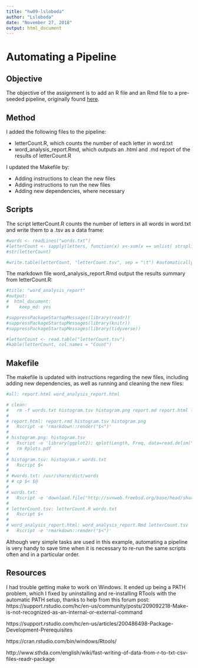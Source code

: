 ```yaml
---
title: "hw09-lsloboda"
author: "Lsloboda"
date: "November 27, 2018"
output: html_document
---
```


# Automating a Pipeline

## Objective

The objective of the assignment is to add an R file and an Rmd file to a pre-seeded pipeline, originally found [here]("http://stat545.com/automation04_make-activity.html").

## Method

I added the following files to the pipeline:

* letterCount.R, which counts the number of each letter in word.txt
* word_analysis_report.Rmd, which outputs an .html and .md report of the results of letterCount.R

I updated the Makefile by:

* Adding instructions to clean the new files
* Adding instructions to run the new files
* Adding new dependencies, where necessary

## Scripts

The script letterCount.R counts the number of letters in all words in word.txt and write them to a .tsv as a data frame:
```r
#words <- readLines("words.txt")
#letterCount <- sapply(letters, function(x) x<-sum(x == unlist( strsplit( words, "" )) ))
#str(letterCount)

#write.table(letterCount, "letterCount.tsv", sep = "\t") #automatically converts to a data frame
```

The markdown file word_analysis_report.Rmd output the results summary from letterCount.R:
```r
#title: "word_analysis_report"
#output:
#  html_document:
#    keep_md: yes

#suppressPackageStartupMessages(library(readr))
#suppressPackageStartupMessages(library(knitr))
#suppressPackageStartupMessages(library(tidyverse))

#letterCount <- read.table("letterCount.tsv")
#kable(letterCount, col.names = "Count")
```

## Makefile

The makefile is updated with instructions regarding the new files, including adding new dependencies, as well as running and cleaning the new files:
```r
#all: report.html word_analysis_report.html

# clean:
# 	rm -f words.txt histogram.tsv histogram.png report.md report.html letterCount.tsv word_analysis_report.html word_analysis_report.md
# 
# report.html: report.rmd histogram.tsv histogram.png
# 	Rscript -e 'rmarkdown::render("$<")'
# 
# histogram.png: histogram.tsv
# 	Rscript -e 'library(ggplot2); qplot(Length, Freq, data=read.delim("$<")); ggsave("$@")'
# 	rm Rplots.pdf
# 
# histogram.tsv: histogram.r words.txt
# 	Rscript $<
# 
# #words.txt: /usr/share/dict/words
# #	cp $< $@
# 
# words.txt:
# 	Rscript -e 'download.file("http://svnweb.freebsd.org/base/head/share/dict/web2?view=co", destfile = "words.txt", quiet = TRUE)'
# 
# letterCount.tsv: letterCount.R words.txt
# 	Rscript $<
# 
# word_analysis_report.html: word_analysis_report.Rmd letterCount.tsv
# 	Rscript -e 'rmarkdown::render("$<")'
```

Although very simple tasks are used in this example, automating a pipeline is very handy to save time when it is necessary to re-run the same scripts often and in a particular order.

## Resources

I had trouble getting make to work on Windows. It ended up being a PATH problem, which I fixed by uninstalling and re-installing RTools with the automatic PATH setup, thanks to help from this forum post:
https://support.rstudio.com/hc/en-us/community/posts/209092218-Make-is-not-recognized-as-an-internal-or-external-command

https://support.rstudio.com/hc/en-us/articles/200486498-Package-Development-Prerequisites

https://cran.rstudio.com/bin/windows/Rtools/

http://www.sthda.com/english/wiki/fast-writing-of-data-from-r-to-txt-csv-files-readr-package


